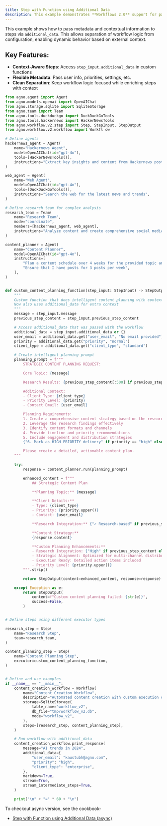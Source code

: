 ```yaml
---
title: Step with Function using Additional Data
description: This example demonstrates **Workflows 2.0** support for passing metadata and contextual information to steps via `additional_data`.
---
```


This example shows how to pass metadata and contextual information to steps via `additional_data`. This allows separation of workflow logic from configuration, enabling dynamic behavior based on external context.

## Key Features:
- **Context-Aware Steps**: Access `step_input.additional_data` in custom functions
- **Flexible Metadata**: Pass user info, priorities, settings, etc.
- **Clean Separation**: Keep workflow logic focused while enriching steps with context

```python step_with_function_additional_data.py
from agno.agent import Agent
from agno.models.openai import OpenAIChat
from agno.storage.sqlite import SqliteStorage
from agno.team import Team
from agno.tools.duckduckgo import DuckDuckGoTools
from agno.tools.hackernews import HackerNewsTools
from agno.workflow.v2.step import Step, StepInput, StepOutput
from agno.workflow.v2.workflow import Workfl ow

# Define agents
hackernews_agent = Agent(
    name="Hackernews Agent",
    model=OpenAIChat(id="gpt-4o"),
    tools=[HackerNewsTools()],
    instructions="Extract key insights and content from Hackernews posts",
)

web_agent = Agent(
    name="Web Agent",
    model=OpenAIChat(id="gpt-4o"),
    tools=[DuckDuckGoTools()],
    instructions="Search the web for the latest news and trends",
)

# Define research team for complex analysis
research_team = Team(
    name="Research Team",
    mode="coordinate",
    members=[hackernews_agent, web_agent],
    instructions="Analyze content and create comprehensive social media strategy",
)

content_planner = Agent(
    name="Content Planner",
    model=OpenAIChat(id="gpt-4o"),
    instructions=[
        "Plan a content schedule over 4 weeks for the provided topic and research content",
        "Ensure that I have posts for 3 posts per week",
    ],
)


def custom_content_planning_function(step_input: StepInput) -> StepOutput:
    """
    Custom function that does intelligent content planning with context awareness
    Now also uses additional_data for extra context
    """
    message = step_input.message
    previous_step_content = step_input.previous_step_content

    # Access additional_data that was passed with the workflow
    additional_data = step_input.additional_data or {}
    user_email = additional_data.get("user_email", "No email provided")
    priority = additional_data.get("priority", "normal")
    client_type = additional_data.get("client_type", "standard")

    # Create intelligent planning prompt
    planning_prompt = f"""
        STRATEGIC CONTENT PLANNING REQUEST:

        Core Topic: {message}

        Research Results: {previous_step_content[:500] if previous_step_content else "No research results"}

        Additional Context:
        - Client Type: {client_type}
        - Priority Level: {priority}
        - Contact Email: {user_email}

        Planning Requirements:
        1. Create a comprehensive content strategy based on the research
        2. Leverage the research findings effectively
        3. Identify content formats and channels
        4. Provide timeline and priority recommendations
        5. Include engagement and distribution strategies
        {"6. Mark as HIGH PRIORITY delivery" if priority == "high" else "6. Standard delivery timeline"}

        Please create a detailed, actionable content plan.
    """

    try:
        response = content_planner.run(planning_prompt)

        enhanced_content = f"""
            ## Strategic Content Plan

            **Planning Topic:** {message}

            **Client Details:**
            - Type: {client_type}
            - Priority: {priority.upper()}
            - Contact: {user_email}

            **Research Integration:** {"✓ Research-based" if previous_step_content else "✗ No research foundation"}

            **Content Strategy:**
            {response.content}

            **Custom Planning Enhancements:**
            - Research Integration: {"High" if previous_step_content else "Baseline"}
            - Strategic Alignment: Optimized for multi-channel distribution
            - Execution Ready: Detailed action items included
            - Priority Level: {priority.upper()}
        """.strip()

        return StepOutput(content=enhanced_content, response=response)

    except Exception as e:
        return StepOutput(
            content=f"Custom content planning failed: {str(e)}",
            success=False,
        )


# Define steps using different executor types

research_step = Step(
    name="Research Step",
    team=research_team,
)

content_planning_step = Step(
    name="Content Planning Step",
    executor=custom_content_planning_function,
)


# Define and use examples
if __name__ == "__main__":
    content_creation_workflow = Workflow(
        name="Content Creation Workflow",
        description="Automated content creation with custom execution options",
        storage=SqliteStorage(
            table_name="workflow_v2",
            db_file="tmp/workflow_v2.db",
            mode="workflow_v2",
        ),
        steps=[research_step, content_planning_step],
    )

    # Run workflow with additional_data
    content_creation_workflow.print_response(
        message="AI trends in 2024",
        additional_data={
            "user_email": "kaustubh@agno.com",
            "priority": "high",
            "client_type": "enterprise",
        },
        markdown=True,
        stream=True,
        stream_intermediate_steps=True,
    )

    print("\n" + "=" * 60 + "\n")
```

To checkout async version, see the cookbook-
- [Step with Function using Additional Data (async)](https://github.com/agno-agi/agno/tree/main/cookbook/workflows_2/async/01_basic_workflows/step_with_function_additional_data.py)